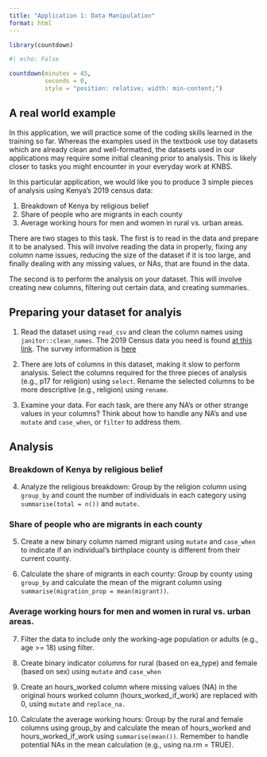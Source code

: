 ```yaml
---
title: "Application 1: Data Manipulation"
format: html
---
```


```r
library(countdown)
```

```r
#| echo: False

countdown(minutes = 45,
          seconds = 0,
          style = "position: relative; width: min-content;")
```

## A real world example

In this application, we will practice some of the coding skills learned in the training so far. Whereas the examples used in the textbook use toy datasets which are already clean and well-formatted, the datasets used in our applications may require some initial cleaning prior to analysis. This is likely closer to tasks you might encounter in your everyday work at KNBS.

In this particular application, we would like you to produce 3 simple pieces of analysis using Kenya's 2019 census data: 

1. Breakdown of Kenya by religious belief
2. Share of people who are migrants in each county
3. Average working hours for men and women in rural vs. urban areas.

There are two stages to this task. The first is to read in the data and prepare it to be analysed. This will involve reading the data in properly, fixing any column name issues, reducing the size of the dataset if it is too large, and finally dealing with any missing values, or NAs, that are found in the data.

The second is to perform the analysis on your dataset. This will involve creating new columns, filtering out certain data, and creating summaries.

## Preparing your dataset for analyis

1. Read the dataset using `read_csv` and clean the column names using `janitor::clean_names`. The 2019 Census data you need is found [at this link](https://www.dropbox.com/scl/fi/u1qj4w6esocw8fdz76tp4/census19.csv?rlkey=e2vggjqsewpmaywdwmvprbrov&e=1&st=puahp5wg&dl=0). The survey information is [here](https://statistics.knbs.or.ke/nada/index.php/catalog/116/download/534)

2. There are lots of columns in this dataset, making it slow to perform analysis. Select the columns required for the three pieces of analysis (e.g., p17 for religion) using `select`. Rename the selected columns to be more descriptive (e.g., religion) using `rename`. 

3. Examine your data. For each task, are there any NA's or other strange values in your columns? Think about how to handle any NA's and use `mutate` and `case_when`, or `filter` to address them.

## Analysis

### Breakdown of Kenya by religious belief

4. Analyze the religious breakdown: Group by the religion column using `group_by` and count the number of individuals in each category using `summarise(total = n())` and `mutate.` 

### Share of people who are migrants in each county

5. Create a new binary column named migrant using `mutate` and `case_when` to indicate if an individual's birthplace county is different from their current county. 

6. Calculate the share of migrants in each county: Group by county using `group_by` and calculate the mean of the migrant column using `summarise(migration_prop = mean(migrant))`. 

### Average working hours for men and women in rural vs. urban areas.

7. Filter the data to include only the working-age population or adults (e.g., age >= 18) using filter. 

8. Create binary indicator columns for rural (based on ea_type) and female (based on sex) using `mutate` and `case_when` 

9. Create an hours_worked column where missing values (NA) in the original hours worked column (hours_worked_if_work) are replaced with 0, using `mutate` and `replace_na.`

10. Calculate the average working hours: Group by the rural and female columns using group_by and calculate the mean of hours_worked and hours_worked_if_work using `summarise(mean())`. Remember to handle potential NAs in the mean calculation (e.g., using na.rm = TRUE). 

